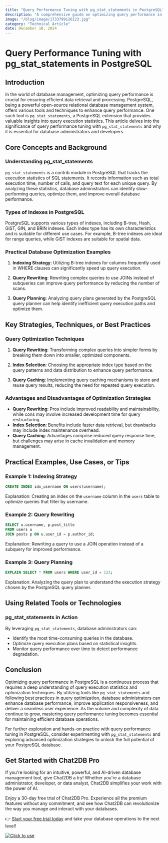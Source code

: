 ```yaml
---
title: "Query Performance Tuning with pg_stat_statements in PostgreSQL"
description: "A comprehensive guide on optimizing query performance in PostgreSQL using pg_stat_statements."
image: "/blog/image/1733799126123.jpg"
category: "Technical Article"
date: December 10, 2024
---
```


# Query Performance Tuning with pg_stat_statements in PostgreSQL


<Authors date="December 10, 2024">
  <Author name="Ethan Clarke" link="https://chat2db.ai" />
</Authors>

## Introduction

In the world of database management, optimizing query performance is crucial for ensuring efficient data retrieval and processing. PostgreSQL, being a powerful open-source relational database management system, offers various tools and techniques to enhance query performance. One such tool is `pg_stat_statements`, a PostgreSQL extension that provides valuable insights into query execution statistics. This article delves into the significance of query performance tuning with `pg_stat_statements` and why it is essential for database administrators and developers.

## Core Concepts and Background

### Understanding pg_stat_statements

`pg_stat_statements` is a contrib module in PostgreSQL that tracks the execution statistics of SQL statements. It records information such as total execution time, number of calls, and query text for each unique query. By analyzing these statistics, database administrators can identify slow-performing queries, optimize them, and improve overall database performance.

### Types of Indexes in PostgreSQL

PostgreSQL supports various types of indexes, including B-tree, Hash, GiST, GIN, and BRIN indexes. Each index type has its own characteristics and is suitable for different use cases. For example, B-tree indexes are ideal for range queries, while GiST indexes are suitable for spatial data.

### Practical Database Optimization Examples

1. **Indexing Strategy**: Utilizing B-tree indexes for columns frequently used in WHERE clauses can significantly speed up query execution.

2. **Query Rewriting**: Rewriting complex queries to use JOINs instead of subqueries can improve query performance by reducing the number of scans.

3. **Query Planning**: Analyzing query plans generated by the PostgreSQL query planner can help identify inefficient query execution paths and optimize them.

## Key Strategies, Techniques, or Best Practices

### Query Optimization Techniques

1. **Query Rewriting**: Transforming complex queries into simpler forms by breaking them down into smaller, optimized components.

2. **Index Selection**: Choosing the appropriate index type based on the query patterns and data distribution to enhance query performance.

3. **Query Caching**: Implementing query caching mechanisms to store and reuse query results, reducing the need for repeated query execution.

### Advantages and Disadvantages of Optimization Strategies

- **Query Rewriting**: Pros include improved readability and maintainability, while cons may involve increased development time for query restructuring.
- **Index Selection**: Benefits include faster data retrieval, but drawbacks may include index maintenance overhead.
- **Query Caching**: Advantages comprise reduced query response time, but challenges may arise in cache invalidation and memory management.

## Practical Examples, Use Cases, or Tips

### Example 1: Indexing Strategy

```sql
CREATE INDEX idx_username ON users(username);
```

Explanation: Creating an index on the `username` column in the `users` table to optimize queries that filter by username.

### Example 2: Query Rewriting

```sql
SELECT u.username, p.post_title
FROM users u
JOIN posts p ON u.user_id = p.author_id;
```

Explanation: Rewriting a query to use a JOIN operation instead of a subquery for improved performance.

### Example 3: Query Planning

```sql
EXPLAIN SELECT * FROM users WHERE user_id = 123;
```

Explanation: Analyzing the query plan to understand the execution strategy chosen by the PostgreSQL query planner.

## Using Related Tools or Technologies

### pg_stat_statements in Action

By leveraging `pg_stat_statements`, database administrators can:
- Identify the most time-consuming queries in the database.
- Optimize query execution plans based on statistical insights.
- Monitor query performance over time to detect performance degradation.

## Conclusion

Optimizing query performance in PostgreSQL is a continuous process that requires a deep understanding of query execution statistics and optimization techniques. By utilizing tools like `pg_stat_statements` and following best practices in query optimization, database administrators can enhance database performance, improve application responsiveness, and deliver a seamless user experience. As the volume and complexity of data continue to grow, mastering query performance tuning becomes essential for maintaining efficient database operations.

For further exploration and hands-on practice with query performance tuning in PostgreSQL, consider experimenting with `pg_stat_statements` and exploring advanced optimization strategies to unlock the full potential of your PostgreSQL database.

## Get Started with Chat2DB Pro

If you're looking for an intuitive, powerful, and AI-driven database management tool, give Chat2DB a try! Whether you're a database administrator, developer, or data analyst, Chat2DB simplifies your work with the power of AI.

Enjoy a 30-day free trial of Chat2DB Pro. Experience all the premium features without any commitment, and see how Chat2DB can revolutionize the way you manage and interact with your databases.

👉 [Start your free trial today](https://chat2db.ai/pricing) and take your database operations to the next level!


[![Click to use](/image/blog/bg/chat2db.jpg)](https://chat2db.ai/)

